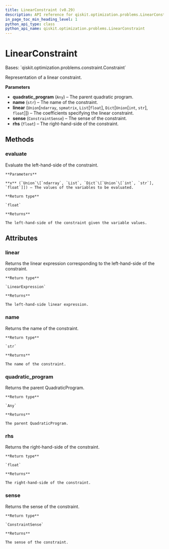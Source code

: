```yaml
---
title: LinearConstraint (v0.29)
description: API reference for qiskit.optimization.problems.LinearConstraint in qiskit v0.29
in_page_toc_min_heading_level: 1
python_api_type: class
python_api_name: qiskit.optimization.problems.LinearConstraint
---
```


# LinearConstraint

<Class id="qiskit.optimization.problems.LinearConstraint" isDedicatedPage={true} github="https://github.com/qiskit-community/qiskit-aqua/tree/stable/0.9/qiskit/optimization/problems/linear_constraint.py" signature="LinearConstraint(quadratic_program, name, linear, sense, rhs)" modifiers="class">
  Bases: `qiskit.optimization.problems.constraint.Constraint`

  Representation of a linear constraint.

  **Parameters**

  *   **quadratic\_program** (`Any`) – The parent quadratic program.
  *   **name** (`str`) – The name of the constraint.
  *   **linear** (`Union`\[`ndarray`, `spmatrix`, `List`\[`float`], `Dict`\[`Union`\[`int`, `str`], `float`]]) – The coefficients specifying the linear constraint.
  *   **sense** (`ConstraintSense`) – The sense of the constraint.
  *   **rhs** (`float`) – The right-hand-side of the constraint.

  ## Methods

  <span id="qiskit-optimization-problems-linearconstraint-evaluate" />

  ### evaluate

  <Function id="qiskit.optimization.problems.LinearConstraint.evaluate" signature="LinearConstraint.evaluate(x)">
    Evaluate the left-hand-side of the constraint.

    **Parameters**

    **x** (`Union`\[`ndarray`, `List`, `Dict`\[`Union`\[`int`, `str`], `float`]]) – The values of the variables to be evaluated.

    **Return type**

    `float`

    **Returns**

    The left-hand-side of the constraint given the variable values.
  </Function>

  ## Attributes

  ### linear

  <Attribute id="qiskit.optimization.problems.LinearConstraint.linear">
    Returns the linear expression corresponding to the left-hand-side of the constraint.

    **Return type**

    `LinearExpression`

    **Returns**

    The left-hand-side linear expression.
  </Attribute>

  ### name

  <Attribute id="qiskit.optimization.problems.LinearConstraint.name">
    Returns the name of the constraint.

    **Return type**

    `str`

    **Returns**

    The name of the constraint.
  </Attribute>

  ### quadratic\_program

  <Attribute id="qiskit.optimization.problems.LinearConstraint.quadratic_program">
    Returns the parent QuadraticProgram.

    **Return type**

    `Any`

    **Returns**

    The parent QuadraticProgram.
  </Attribute>

  ### rhs

  <Attribute id="qiskit.optimization.problems.LinearConstraint.rhs">
    Returns the right-hand-side of the constraint.

    **Return type**

    `float`

    **Returns**

    The right-hand-side of the constraint.
  </Attribute>

  ### sense

  <Attribute id="qiskit.optimization.problems.LinearConstraint.sense">
    Returns the sense of the constraint.

    **Return type**

    `ConstraintSense`

    **Returns**

    The sense of the constraint.
  </Attribute>
</Class>


